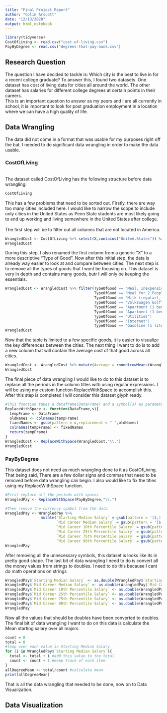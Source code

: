 ```yaml
---
title: "Final Project Report"
author: "Colin Arscott"
date: "12/13/2020"
output: html_notebook
---
```



```r
library(tidyverse)
CostOfLiving <- read.csv("cost-of-living.csv")
PayByDegree <- read.csv("degrees-that-pay-back.csv")
```
## Research Question
The question I have decided to tackle is: Which city is the best to live in for a recent college graduate?
To answer this, I found two datasets. One dataset has cost of living data for cities all around the world. The other dataset has salaries for different college degrees at certain points in their careers.
<br> This is an important question to answer as my peers and I are all currently in school, it is important to look for post graduation employment in a location where we can have a high quality of life.

## Data Wrangling

The data did not come in a format that was usable for my purposes right off the bat. I needed to do significant data wrangling in order to make the data usable. 

### CostOfLiving
<br> The dataset called CostOfLiving has the following structure before data wrangling:
```r
CostOfLiving
```
This has a few problems that need to be sorted out. Firstly, there are way too many cities included here. I would like to narrow the scope to include only cities in the United States as Penn State students are most likely going to end up working and living somewhere in the United States after college. 
<br><br> The first step will be to filter out all columns that are not located in America.
```r
WrangledCost <- CostOfLiving %>% select(X,contains("United.States")) %>% rename("TypeOfGood" = X)
WrangledCost
```
During this step, I also renamed the first column from a generic "X" to a more descriptive "Type of Good". Now after this initial step, the data is already way easier to look at and compare between cities. The next step is to remove all the types of goods that I wont be focusing on. This dataset is very in depth and contains many goods, butr I will only be keeping the essentials.
```r
WrangledCost <- WrangledCost %>% filter(TypeOfGood == "Meal, Inexpensive Restaurant"|
                                        TypeOfGood == "Meal for 2 People, Mid-range Restaurant, Three-course"|
                                        TypeOfGood == "Milk (regular), (1 liter)"|
                                        TypeOfGood == "Volkswagen Golf"|
                                        TypeOfGood == "Apartment (1 bedroom) in City Centre"|
                                        TypeOfGood == "Apartment (1 bedroom) Outside of Centre"|
                                        TypeOfGood == "Utilities"|
                                        TypeOfGood == "Internet"|
                                        TypeOfGood == "Gasoline (1 liter)")
WrangledCost
```
Now that the table is limited to a few specific goods, it is easier to visualize the key differences between the cities. The next thing I want to do is to add a new column that will contain the average cost of that good across all cities.
```r
WrangledCost <- WrangledCost %>% mutate(Average = round(rowMeans(WrangledCost[,-1]),digits = 2))
WrangledCost
```
The final piece of data wrangling I would like to do to this dataset is to replace all the periods in the column titles with using regular expressions. I will be using my custom function ReplaceWithSpace to accomplish this. After this step is completed I will consider this dataset glyph ready.
```r
#This function takes a dataframe(DataFrame) and a symbol(s) as parameters. It returns a copy of the DataFrame with each instance of s in the column names replaced with a space. Note, Escape characters are required if s uses special characters
ReplaceWithSpace <- function(DataFrame,s){
  tempFrame <- DataFrame
  oldNames <- colnames(tempFrame)
  fixedNames <- gsub(pattern = s,replacement = " ",oldNames)
  colnames(tempFrame) <- fixedNames
  return(tempFrame)
}
WrangledCost <- ReplaceWithSpace(WrangledCost,"\\.")
WrangledCost
```

### PayByDegree
This dataset does not need as much wrangling done to it as CostOfLiving. That being said, There are a few dollar signs and commas that need to be removed before data wrangling can begin. I also would like to fix the titles using my ReplaceWithSpace function.
```r
#First replace all the periods with spaces
WrangledPay <- ReplaceWithSpace(PayByDegree,"\\.")

#Then remove the currency symbol from the data
WrangledPay <- WrangledPay %>%
                mutate(`Starting Median Salary` = gsub(pattern = '[$,]', replacement = '', `Starting Median Salary`),
                       `Mid Career Median Salary` = gsub(pattern = '[$,]', replacement = '', `Mid Career Median Salary`),
                       `Mid Career 10th Percentile Salary` = gsub(pattern = '[$,]', replacement = '', `Mid Career 10th Percentile Salary`),
                       `Mid Career 25th Percentile Salary` = gsub(pattern = '[$,]', replacement = '', `Mid Career 25th Percentile Salary`),
                       `Mid Career 75th Percentile Salary` = gsub(pattern = '[$,]', replacement = '', `Mid Career 75th Percentile Salary`),
                       `Mid Career 90th Percentile Salary` = gsub(pattern = '[$,]', replacement = '', `Mid Career 90th Percentile Salary`))
WrangledPay
```
After removing all the unnecessary symbols, this dataset is looks like its in pretty good shape. The last bit of data wrangling I need to do is convert all the money values from strings to doubles. I need to do this because I cant do math operations on strings
```r
WrangledPay$`Starting Median Salary` <- as.double(WrangledPay$`Starting Median Salary`)
WrangledPay$`Mid Career Median Salary` <- as.double(WrangledPay$`Mid Career Median Salary`)
WrangledPay$`Mid Career 10th Percentile Salary` <- as.double(WrangledPay$`Mid Career 10th Percentile Salary`)
WrangledPay$`Mid Career 25th Percentile Salary` <- as.double(WrangledPay$`Mid Career 25th Percentile Salary`)
WrangledPay$`Mid Career 75th Percentile Salary` <- as.double(WrangledPay$`Mid Career 75th Percentile Salary`)
WrangledPay$`Mid Career 90th Percentile Salary` <- as.double(WrangledPay$`Mid Career 90th Percentile Salary`)
WrangledPay
```
Now all the values that should be doubles have been converted to doubles. The final bit of data wrangling I want to do on this data is calculate the Mean starting salary over all majors.
```r
count = 0
total = 0
#loop over each value in Starting Median Salary
for (i in WrangledPay$`Starting Median Salary`){
  total <- total + i #add this value to the total
  count <- count + 1 #keep track of each item
}
allDegreeMean <- total/count #calculate mean
print(allDegreeMean)
```
That is all the data wrangling that needed to be done, now on to Data Visualization.


## Data Visualization

